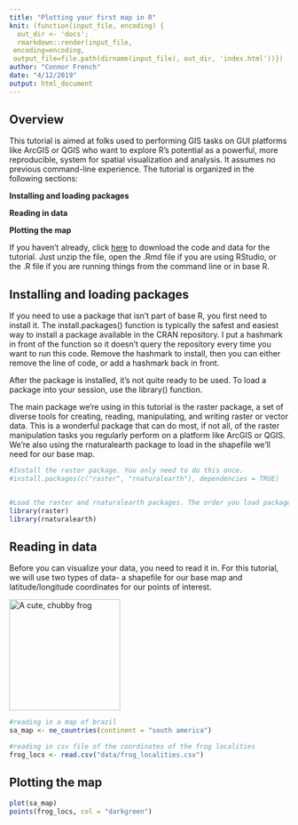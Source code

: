 ```yaml
---
title: "Plotting your first map in R"
knit: (function(input_file, encoding) {
  out_dir <- 'docs';
  rmarkdown::render(input_file,
 encoding=encoding,
 output_file=file.path(dirname(input_file), out_dir, 'index.html'))})
author: "Connor French"
date: "4/12/2019"
output: html_document
---
```

## Overview
This tutorial is aimed at folks used to performing GIS tasks on GUI platforms like ArcGIS or QGIS who want to explore R's potential as a powerful, more reproducible, system for spatial visualization and analysis. It assumes no previous command-line experience. The tutorial is organized in the following sections:

**Installing and loading packages**

**Reading in data**

**Plotting the map**

If you haven't already, click [here](https://github.com/connor-french/maps-in-r-tutorial/archive/master.zip) to download the code and data for the tutorial. Just unzip the file, open the .Rmd file if you are using RStudio, or the .R file if you are running things from the command line or in base R. 

## Installing and loading packages
If you need to use a package that isn't part of base R, you first need to install it. The install.packages() function is typically the safest and easiest way to install a package available in the CRAN repository. I put a hashmark in front of the function so it doesn't query the repository every time you want to run this code. Remove the hashmark to install, then you can either remove the line of code, or add a hashmark back in front.

After the package is installed, it's not quite ready to be used. To load a package into your session, use the library() function. 

The main package we're using in this tutorial is the raster package, a set of diverse tools for creating, reading, manipulating, and
writing raster or vector data. This is a wonderful package that can do most, if not all, of the raster manipulation tasks you regularly perform on a platform like ArcGIS or QGIS.
We're also using the rnaturalearth package to load in the shapefile we'll need for our base map.
```r
#Install the raster package. You only need to do this once.
#install.packages(c("raster", "rnaturalearth"), dependencies = TRUE)


#Load the raster and rnaturalearth packages. The order you load packages matters, because some packages use similar function names and the last loaded package supercedes priority for function name.
library(raster)
library(rnaturalearth)
```

## Reading in data

Before you can visualize your data, you need to read it in. For this tutorial, we will use two types of data- a shapefile for our base map and latitude/longitude coordinates for our points of interest.

<img src="https://ak9.picdn.net/shutterstock/videos/3168739/thumb/1.jpg" alt="A cute, chubby frog" width="200"/>
```r
#reading in a map of brazil
sa_map <- ne_countries(continent = "south america")

#reading in csv file of the coordinates of the frog localities
frog_locs <- read.csv("data/frog_localities.csv")

```


## Plotting the map

```r
plot(sa_map)
points(frog_locs, col = "darkgreen")
```




